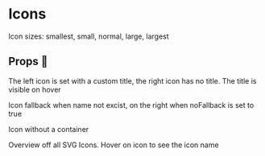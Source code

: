 
<Meta title="Icons" component={Icons} />

# Icons

Icon sizes: smallest, small, normal, large, largest

<Preview>
    <Story id="icons--smallest"></Story>
    <Story id="icons--small"></Story>
    <Story id="icons--normal"></Story>
    <Story id="icons--large"></Story>
    <Story id="icons--largest"></Story>
</Preview>

## Props 🔧

<Props of={Icons} />

The left icon is set with a custom title, the right icon has no title. The title is visible on hover

<Preview>
    <Story id="icons--custom-title"></Story>
    <Story id="icons--no-title"></Story>
</Preview>

Icon fallback when name not excist, on the right when noFallback is set to true

<Preview>
    <Story id="icons--fallback"></Story>
    <Story id="icons--no-fallback"></Story>
</Preview>

Icon without a container

<Preview>
    <Story id="icons--no-container"></Story>
</Preview>

Overview off all SVG Icons. Hover on icon to see the icon name

<Preview>
    <Story id="icons--overview"></Story>
</Preview>

